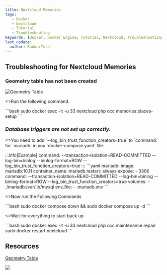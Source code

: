 ```yaml
---
title: Nextcloud Memories
tags:
   - Docker
   - Nextcloud
   - Tutorial
   - Troubleshooting
keywords: [Docker, Docker Engine, Tutorial, Nextcloud, Troubleshootiing]
last_update:
  author: BankaiTech
---
```

## Troubleshooting for Nextcloud Memories

### Geometry table has not been created

![Geometry Table](/img/nextcloud/Troubleshooting/GeoTable.jpg)
<p>
<>Run the following command.</>
</p>
```bash
sudo docker exec -it -u 33 nextcloud php occ memories:places-setup
```

### ***Database triggers are not set up correctly.***

<p>
<>You need to add `--log_bin_trust_function_creators=true` to `command:` for `mariadb` in you `docker-compose.yaml` file.</>
</p>
:::info[Example]
command: --transaction-isolation=READ-COMMITTED --log-bin=binlog --binlog-format=ROW --log_bin_trust_function_creators=true
:::
```yaml
  mariadb:
    image: mariadb:10.11
    container_name: mariadb
    restart: always
    expose:
      - 3306
    command: --transaction-isolation=READ-COMMITTED --log-bin=binlog --binlog-format=ROW --log_bin_trust_function_creators=true
    volumes:
      - ./mariadb:/var/lib/mysql
    env_file:
      - .mariadb.env
```
<p>
<>Now run the Following Commands</>
</p>
```bash
sudo docker compose down && sudo docker compose up -d
```
<p>
<>Wait for everything to start back up</>
</p>
```bash
sudo docker exec -it -u 33 nextcloud php occ maintenance:repair
sudo docker restart nextcloud
```

## **Resources**
[Geometry Table](https://memories.gallery/troubleshooting/#trigger-compatibility-mode)


<a href="https://www.buymeacoffee.com/BankaiTech"><img src="https://img.buymeacoffee.com/button-api/?text=Buy me a beer&emoji=🍺&slug=BankaiTech&button_colour=FFDD00&font_colour=000000&font_family=Cookie&outline_colour=000000&coffee_colour=ffffff" /></a>
